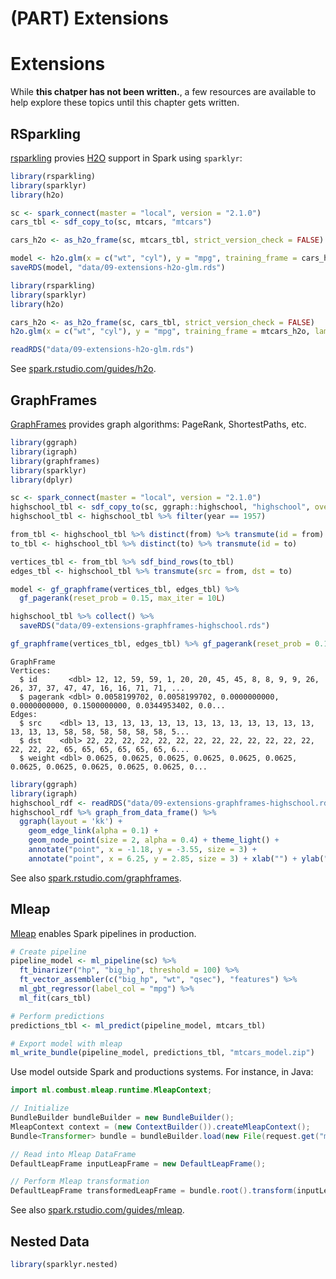# (PART) Extensions {-}

# Extensions {#extensions}

While **this chatper has not been written.**, a few resources are available to help explore these topics until this chapter gets written.

## RSparkling

[rsparkling](https://github.com/h2oai/rsparkling) provies [H2O](https://www.h2o.ai/) support in Spark using `sparklyr`:

```r
library(rsparkling)
library(sparklyr)
library(h2o)

sc <- spark_connect(master = "local", version = "2.1.0")
cars_tbl <- sdf_copy_to(sc, mtcars, "mtcars")

cars_h2o <- as_h2o_frame(sc, mtcars_tbl, strict_version_check = FALSE)

model <- h2o.glm(x = c("wt", "cyl"), y = "mpg", training_frame = cars_h2o, lambda_search = TRUE)
saveRDS(model, "data/09-extensions-h2o-glm.rds")
```
```r
library(rsparkling)
library(sparklyr)
library(h2o)

cars_h2o <- as_h2o_frame(sc, cars_tbl, strict_version_check = FALSE)
h2o.glm(x = c("wt", "cyl"), y = "mpg", training_frame = mtcars_h2o, lambda_search = TRUE)
```
```r
readRDS("data/09-extensions-h2o-glm.rds")
```

See [spark.rstudio.com/guides/h2o](http://spark.rstudio.com/guides/h2o/).

## GraphFrames

[GraphFrames](https://graphframes.github.io/) provides graph algorithms: PageRank, ShortestPaths, etc.

```r
library(ggraph)
library(igraph)
library(graphframes)
library(sparklyr)
library(dplyr)

sc <- spark_connect(master = "local", version = "2.1.0")
highschool_tbl <- sdf_copy_to(sc, ggraph::highschool, "highschool", overwrite = TRUE)
highschool_tbl <- highschool_tbl %>% filter(year == 1957)

from_tbl <- highschool_tbl %>% distinct(from) %>% transmute(id = from)
to_tbl <- highschool_tbl %>% distinct(to) %>% transmute(id = to)

vertices_tbl <- from_tbl %>% sdf_bind_rows(to_tbl)
edges_tbl <- highschool_tbl %>% transmute(src = from, dst = to)

model <- gf_graphframe(vertices_tbl, edges_tbl) %>%
  gf_pagerank(reset_prob = 0.15, max_iter = 10L)

highschool_tbl %>% collect() %>%
  saveRDS("data/09-extensions-graphframes-highschool.rds")
```
```r
gf_graphframe(vertices_tbl, edges_tbl) %>% gf_pagerank(reset_prob = 0.15, max_iter = 10L)
```
```
GraphFrame
Vertices:
  $ id       <dbl> 12, 12, 59, 59, 1, 20, 20, 45, 45, 8, 8, 9, 9, 26, 26, 37, 37, 47, 47, 16, 16, 71, 71, ...
  $ pagerank <dbl> 0.0058199702, 0.0058199702, 0.0000000000, 0.0000000000, 0.1500000000, 0.0344953402, 0.0...
Edges:
  $ src    <dbl> 13, 13, 13, 13, 13, 13, 13, 13, 13, 13, 13, 13, 13, 13, 13, 13, 58, 58, 58, 58, 58, 58, 5...
  $ dst    <dbl> 22, 22, 22, 22, 22, 22, 22, 22, 22, 22, 22, 22, 22, 22, 22, 22, 65, 65, 65, 65, 65, 65, 6...
  $ weight <dbl> 0.0625, 0.0625, 0.0625, 0.0625, 0.0625, 0.0625, 0.0625, 0.0625, 0.0625, 0.0625, 0.0625, 0...
```
```r
library(ggraph)
library(igraph)
highschool_rdf <- readRDS("data/09-extensions-graphframes-highschool.rds")
highschool_rdf %>% graph_from_data_frame() %>%
  ggraph(layout = 'kk') + 
    geom_edge_link(alpha = 0.1) + 
    geom_node_point(size = 2, alpha = 0.4) + theme_light() +
    annotate("point", x = -1.18, y = -3.55, size = 3) +
    annotate("point", x = 6.25, y = 2.85, size = 3) + xlab("") + ylab("")
```

See also [spark.rstudio.com/graphframes](http://spark.rstudio.com/graphframes/).

## Mleap

[Mleap](https://github.com/rstudio/mleap) enables Spark pipelines in production.

```r
# Create pipeline
pipeline_model <- ml_pipeline(sc) %>%
  ft_binarizer("hp", "big_hp", threshold = 100) %>%
  ft_vector_assembler(c("big_hp", "wt", "qsec"), "features") %>%
  ml_gbt_regressor(label_col = "mpg") %>%
  ml_fit(cars_tbl)

# Perform predictions
predictions_tbl <- ml_predict(pipeline_model, mtcars_tbl)

# Export model with mleap
ml_write_bundle(pipeline_model, predictions_tbl, "mtcars_model.zip")
```

Use model outside Spark and productions systems. For instance, in <span class="javaHighlight">Java:</span>

<div class="java">
```java
import ml.combust.mleap.runtime.MleapContext;

// Initialize
BundleBuilder bundleBuilder = new BundleBuilder();
MleapContext context = (new ContextBuilder()).createMleapContext();
Bundle<Transformer> bundle = bundleBuilder.load(new File(request.get("mtcars_model.zip")), context);

// Read into Mleap DataFrame
DefaultLeapFrame inputLeapFrame = new DefaultLeapFrame();

// Perform Mleap transformation
DefaultLeapFrame transformedLeapFrame = bundle.root().transform(inputLeapFrame).get();
```
</div>

See also [spark.rstudio.com/guides/mleap](http://spark.rstudio.com/guides/mleap/).

## Nested Data {#extensions-nested-data}

```r
library(sparklyr.nested)
```
